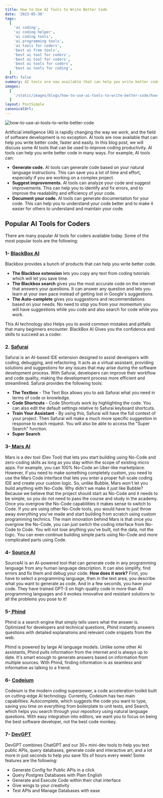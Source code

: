 ```yaml
---
title: How to Use AI Tools to Write Better Code
date: '2023-05-30'
tags:
  [
    'ai coding',
    'ai coding helper',
    'ai coding tools',
    'ai programming tools',
    'ai tools for coders',
    'best ai free tools',
    'best ai tool for coders',
    'best ai tool for coders',
    'best ai tools for coders',
    'best ai tools for coding',
  ]
draft: false
summary: AI tools are now available that can help you write better code, faster and easily. In this blog post, we will discuss some AI tools that can be used to improve coding productivity.
images:
  [
    '/static/images/blogs/how-to-use-ai-tools-to-write-better-code/how-to-use-ai-tools-to-write-better-code.webp',
  ]
layout: PostSimple
canonicalUrl:
---
```


![how-to-use-ai-tools-to-write-better-code](/static/images/blogs/how-to-use-ai-tools-to-write-better-code/how-to-use-ai-tools-to-write-better-code.webp)

Artificial intelligence (AI) is rapidly changing the way we work, and the field of software development is no exception. AI tools are now available that can help you write better code, faster and easily.
In this blog post, we will discuss some AI tools that can be used to improve coding productivity.
AI tools can help you write better code in many ways. For example, AI tools can:

- **Generate code.** AI tools can generate code based on your natural language instructions. This can save you a lot of time and effort, especially if you are working on a complex project.
- **Suggest improvements.** AI tools can analyze your code and suggest improvements. This can help you to identify and fix errors, and to improve the readability and efficiency of your code.
- **Document your code.** AI tools can generate documentation for your code. This can help you to understand your code better and to make it easier for others to understand and maintain your code.

## Popular AI Tools for Coders

There are many popular AI tools for coders available today. Some of the most popular tools are the following:

### 1- [BlackBox AI](https://www.useblackbox.io/ 'BlackBox AI')

Blackbox provides a bunch of products that can help you write better code.

- **The Blackbox extension** lets you copy any text from coding tutorials which will let you save time.
- **The Blackbox search** gives you the most accurate code on the internet that answers your questions. It can answer any question and lets you learn at your own pace instead of getting lost in Google's suggestions.
- **The Auto-complete** gives you suggestions and recommendations based on your needs. No need to stop you from your momentum you will have suggestions while you code and also search for code while you work.

This AI technology also Helps you to avoid common mistakes and pitfalls that many beginners encounter. BlackBox AI Gives you the confidence and skills to succeed as a coder.

### 2. [Safurai](https://www.safurai.com/ 'Safurai')

Safurai is an AI-based IDE extension designed to assist developers with coding, debugging, and refactoring. It acts as a virtual assistant, providing solutions and suggestions for any issues that may arise during the software development process. With Safurai, developers can improve their workflow and code quality, making the development process more efficient and streamlined. Safurai provides the following tools:

- **The Textbox** - The Text Box allows you to ask Safurai what you need in terms of code or knowledge.
- **Code Shortcuts** - Code Shortcuts work by highlighting the code. You can also edit the default settings relative to Safurai keyboard shortcuts.
- **Train Your Assistant** - By using this, Safurai will have the full context of your project. Then Safurai will make a much more specific suggestion in response to each request. You will also be able to access the "Super Search" function.
- **Super Search**

### 3-[ Mars AI](https://www.marsx.dev/ ' Mars AI')

Mars is a dev tool (Dev Tool) that lets you start building using No-Code and zero-coding skills as long as you stay within the scope of existing micro apps. For example, you can 100% No-Code an Uber-like marketplace. However, if you need to make something completely custom, you need to use the Mars Code interface that lets you enter a proper full-scale coding IDE and create your custom logic. So, unlike Bubble, Mars won't let you build anything with No-Code. Why didn't we make it just like Bubble? Because we believe that the project should start as No-Code and it needs to be simple, so you do not need to pass the course and study in the academy. Once you overgrow the No-Code capabilities it makes sense to switch to Code. If you are using other No-Code tools, you would have to just throw away everything you've made and start building from scratch using custom programming technics. The main innovation behind Mars is that once you overgrow the No-Code, you can just switch the coding interface from No-Code to Code. You will not lose anything you've built, not the data, not the logic. You can even continue building simple parts using No-Code and more complicated parts using Code.

### 4- [Source AI](https://sourceai.dev/ 'Source AI')

SourceAI is an AI-powered tool that can generate code in any programming language from any human language description. It can also simplify, find errors and fix them and debug your code.
**How does it work?**
First, you have to select a programming language, then in the text area, you describe what you want to generate as code. And in a few seconds, you have your code.
They have trained GPT-3 on high-quality code in more than 40 programming languages and it evokes innovative and resistant solutions to all the problems you pose to it!

### 5-[ Phind](https://www.phind.com/ ' Phind')

Phind is a search engine that simply tells users what the answer is. Optimized for developers and technical questions, Phind instantly answers questions with detailed explanations and relevant code snippets from the web.

Phind is powered by large AI language models. Unlike some other AI assistants, Phind pulls information from the internet and is always up to date. It's smart enough to generate answers based on information from multiple sources. With Phind, finding information is as seamless and informative as talking to a friend.

### 6- [Codeium](https://codeium.com/ 'Codeium')

Codeium is the modern coding superpower, a code acceleration toolkit built on cutting-edge AI technology. Currently, Codeium has two main capabilities: Autocomplete, which suggests the code you want to type, saving you time on everything from boilerplate to unit tests, and Search, which helps you search through your repository using natural language questions. With easy integration into editors, we want you to focus on being the best software developer, not the best code monkey.

### 7- [DevGPT](https://www.getdevkit.com/ 'DevGPT')

DevGPT combines ChatGPT and our 30+ mini-dev tools to help you test public APIs, query databases, generate code and interactive art, and a lot more in just seconds to help you save 10s of hours every week! Some features are the following:

- Generate Config for Public APIs in a click
- Query Postgres Databases with Plain English
- Generate and Execute Code within their chat interface
- Give wings to your creativity
- Test APIs and Manage Databases with ease

